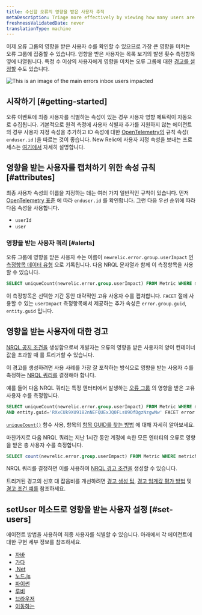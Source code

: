 ```yaml
---
title: 수신함 오류의 영향을 받은 사용자 추적
metaDescription: Triage more effectively by viewing how many users are impacted by an error group.
freshnessValidatedDate: never
translationType: machine
---
```



이제 오류 그룹의 영향을 받은 사용자 수를 확인할 수 있으므로 가장 큰 영향을 미치는 오류 그룹에 집중할 수 있습니다. 영향을 받은 사용자는 목록 보기의 발생 횟수 측정항목 옆에 나열됩니다. 특정 수 이상의 사용자에게 영향을 미치는 오류 그룹에 대한 [경고를 설정할](/docs/errors-inbox/error-users-impacted/#alerting-on-users-impacted) 수도 있습니다.

<img
  title="An image showing how to navigate users impacted"
  alt="This is an image of the main errors inbox users impacted"
  src={errorsinboxUsersImpacted}
/>

## 시작하기 [#getting-started]

오류 이벤트에 최종 사용자를 식별하는 속성이 있는 경우 사용자 영향 메트릭이 자동으로 수집됩니다. 기본적으로 원격 측정에 사용자 식별자 추가를 지원하지 않는 에이전트의 경우 사용자 지정 속성을 추가하고 ID 속성에 대한 [OpenTelemetry의](/docs/more-integrations/open-source-telemetry-integrations/opentelemetry/opentelemetry-introduction) 규칙 속성( `enduser.id` )을 따르는 것이 좋습니다. New Relic에 사용자 지정 속성을 보내는 프로세스는 [여기에서](/docs/data-apis/custom-data/custom-events/collect-custom-attributes/#enabling-custom) 자세히 설명합니다.

## 영향을 받는 사용자를 캡처하기 위한 속성 규칙 [#attributes]

최종 사용자 속성의 이름을 지정하는 데는 여러 가지 일반적인 규칙이 있습니다. 먼저 [OpenTelemetry 표준](https://opentelemetry.io/docs/reference/specification/trace/semantic_conventions/span-general/#general-identity-attributes) 에 따라 `enduser.id` 를 확인합니다. 그런 다음 우선 순위에 따라 다음 속성을 사용합니다.

* `userId`
* `user`

### 영향을 받는 사용자 쿼리 [#alerts]

오류 그룹에 영향을 받은 사용자 수는 이름이 `newrelic.error.group.userImpact` 인 [측정항목 데이터 유형](/docs/data-apis/understand-data/metric-data/metric-data-type/) 으로 기록됩니다. 다음 NRQL 문자열과 함께 이 측정항목을 사용할 수 있습니다.

```sql
SELECT uniqueCount(newrelic.error.group.userImpact) FROM Metric WHERE metricName='newrelic.error.group.userImpact'
```

이 측정항목은 선택한 기간 동안 대략적인 고유 사용자 수를 캡처합니다. `FACET` 절에 사용할 수 있는 `userImpact` 측정항목에서 제공하는 추가 속성은 `error.group.guid`, `entity.guid` 입니다.

## 영향을 받는 사용자에 대한 경고

[NRQL 공지 조건을](/docs/alerts-applied-intelligence/new-relic-alerts/alert-conditions/create-alert-conditions/) 생성함으로써 개발자는 오류의 영향을 받은 사용자의 양이 컨테이너 값을 초과할 때 <InlinePopover type="alerts"/>를 트리거할 수 있습니다.

이 경고를 생성하려면 사용 사례를 가장 잘 포착하는 방식으로 영향을 받는 사용자 수를 측정하는 [NRQL 쿼리를](/docs/query-your-data/nrql-new-relic-query-language/get-started/introduction-nrql-new-relics-query-language/) 결정해야 합니다.

예를 들어 다음 NRQL 쿼리는 특정 엔터티에서 발생하는 [오류 그룹](/docs/errors-inbox/errors-inbox/#groups) 의 영향을 받은 고유 사용자 수를 측정합니다.

```sql
SELECT uniqueCount(newrelic.error.group.userImpact) FROM Metric WHERE metricName='newrelic.error.group.userImpact' 
AND entity.guid='RXxCUk9XU9182nNEFQUExJQ0FLsU9OfDgzNzgwNw' FACET error.group.guid TIMESERIES
```

[`uniqueCount()`](/docs/alerts-applied-intelligence/new-relic-alerts/alert-conditions/create-nrql-alert-conditions/) 함수 사용, 항목의 [항목 GUID를 찾는 방법](/docs/new-relic-solutions/new-relic-one/core-concepts/what-entity-new-relic/#find) 에 대해 자세히 알아보세요.

마찬가지로 다음 NRQL 쿼리는 지난 1시간 동안 계정에 속한 모든 엔터티의 오류로 영향을 받은 총 사용자 수를 측정합니다.

```sql
SELECT count(newrelic.error.group.userImpact) FROM Metric WHERE metricName='newrelic.error.group.userImpact' SINCE 1 hour ago TIMESERIES
```

NRQL 쿼리를 결정하면 이를 사용하여 [NRQL 경고 조건을](/docs/alerts-applied-intelligence/new-relic-alerts/alert-conditions/create-nrql-alert-conditions/#create) 생성할 수 있습니다.

트리거된 경고의 신호 대 잡음비를 개선하려면 [경고 생성 팁](/docs/alerts-applied-intelligence/new-relic-alerts/alert-conditions/create-nrql-alert-conditions/#condition-tips), [경고 임계값 평가 방법](/docs/alerts-applied-intelligence/new-relic-alerts/alert-conditions/create-nrql-alert-conditions/#advanced-signal) 및 [경고 조건 예를](/docs/alerts-applied-intelligence/new-relic-alerts/alert-conditions/create-nrql-alert-conditions/#examples) 참조하세요.

## setUser 메소드로 영향을 받는 사용자 설정 [#set-users]

에이전트 방법을 사용하여 최종 사용자를 식별할 수 있습니다. 아래에서 각 에이전트에 대한 구현 세부 정보를 참조하세요.

* [자바](/docs/apm/agents/java-agent/attributes/java-agent-attributes/#user-attributes)
* [가다](/docs/apm/agents/go-agent/api-guides/guide-using-go-agent-api/#user-tracking)
* [.Net](/docs/apm/agents/net-agent/net-agent-api/itransaction/#setuserid)
* [노드.js](/docs/apm/agents/nodejs-agent/api-guides/nodejs-agent-api/#setUserID)
* [파이썬](/docs/apm/agents/python-agent/python-agent-api/setuserid-python-agent-api/)
* [루비](/docs/apm/agents/ruby-agent/api-guides/sending-handled-errors-new-relic/#user-tracking)
* [브라우저](/docs/browser/new-relic-browser/browser-apis/setuserid/)
* [이동하는](/docs/data-apis/custom-data/custom-events/report-mobile-monitoring-custom-events-attributes/#track-user)